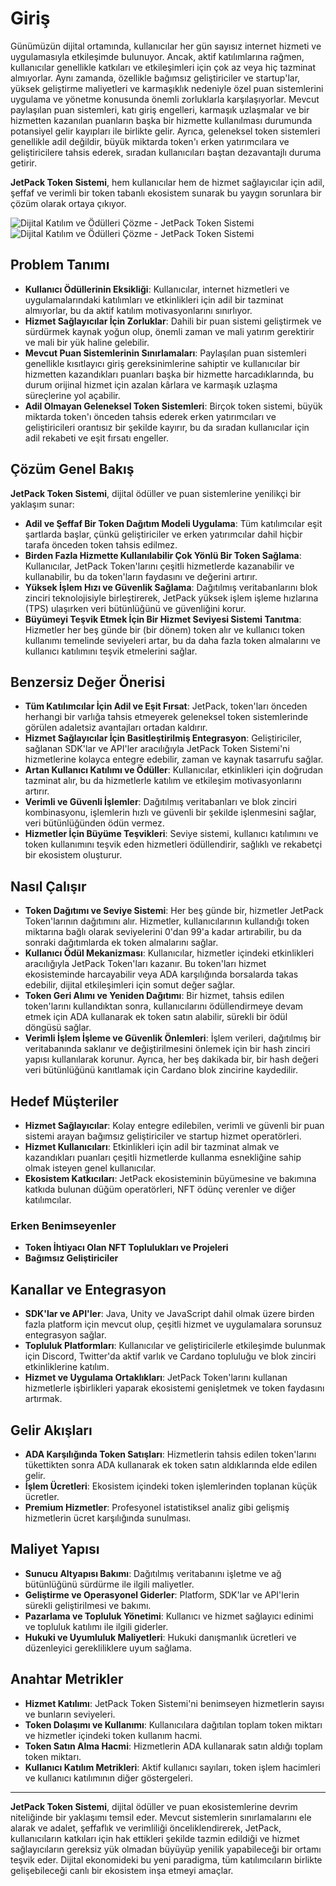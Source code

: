 
# Giriş

Günümüzün dijital ortamında, kullanıcılar her gün sayısız internet hizmeti ve uygulamasıyla etkileşimde bulunuyor. Ancak, aktif katılımlarına rağmen, kullanıcılar genellikle katkıları ve etkileşimleri için çok az veya hiç tazminat almıyorlar. Aynı zamanda, özellikle bağımsız geliştiriciler ve startup'lar, yüksek geliştirme maliyetleri ve karmaşıklık nedeniyle özel puan sistemlerini uygulama ve yönetme konusunda önemli zorluklarla karşılaşıyorlar. Mevcut paylaşılan puan sistemleri, katı giriş engelleri, karmaşık uzlaşmalar ve bir hizmetten kazanılan puanların başka bir hizmette kullanılması durumunda potansiyel gelir kayıpları ile birlikte gelir. Ayrıca, geleneksel token sistemleri genellikle adil değildir, büyük miktarda token'ı erken yatırımcılara ve geliştiricilere tahsis ederek, sıradan kullanıcıları baştan dezavantajlı duruma getirir.

**JetPack Token Sistemi**, hem kullanıcılar hem de hizmet sağlayıcılar için adil, şeffaf ve verimli bir token tabanlı ekosistem sunarak bu yaygın sorunlara bir çözüm olarak ortaya çıkıyor.

<Image src="/images/en/intro.svg" alt="Dijital Katılım ve Ödülleri Çözme - JetPack Token Sistemi" width={700} height={534} className="dark:hidden"/>
<Image src="/images/en/intro-dark.svg" alt="Dijital Katılım ve Ödülleri Çözme - JetPack Token Sistemi" width={700} height={534} className="hidden dark:block"/>

## Problem Tanımı

- **Kullanıcı Ödüllerinin Eksikliği**: Kullanıcılar, internet hizmetleri ve uygulamalarındaki katılımları ve etkinlikleri için adil bir tazminat almıyorlar, bu da aktif katılım motivasyonlarını sınırlıyor.
- **Hizmet Sağlayıcılar İçin Zorluklar**: Dahili bir puan sistemi geliştirmek ve sürdürmek kaynak yoğun olup, önemli zaman ve mali yatırım gerektirir ve mali bir yük haline gelebilir.
- **Mevcut Puan Sistemlerinin Sınırlamaları**: Paylaşılan puan sistemleri genellikle kısıtlayıcı giriş gereksinimlerine sahiptir ve kullanıcılar bir hizmetten kazandıkları puanları başka bir hizmette harcadıklarında, bu durum orijinal hizmet için azalan kârlara ve karmaşık uzlaşma süreçlerine yol açabilir.
- **Adil Olmayan Geleneksel Token Sistemleri**: Birçok token sistemi, büyük miktarda token'ı önceden tahsis ederek erken yatırımcıları ve geliştiricileri orantısız bir şekilde kayırır, bu da sıradan kullanıcılar için adil rekabeti ve eşit fırsatı engeller.

## Çözüm Genel Bakış

**JetPack Token Sistemi**, dijital ödüller ve puan sistemlerine yenilikçi bir yaklaşım sunar:

- **Adil ve Şeffaf Bir Token Dağıtım Modeli Uygulama**: Tüm katılımcılar eşit şartlarda başlar, çünkü geliştiriciler ve erken yatırımcılar dahil hiçbir tarafa önceden token tahsis edilmez.
- **Birden Fazla Hizmette Kullanılabilir Çok Yönlü Bir Token Sağlama**: Kullanıcılar, JetPack Token'larını çeşitli hizmetlerde kazanabilir ve kullanabilir, bu da token'ların faydasını ve değerini artırır.
- **Yüksek İşlem Hızı ve Güvenlik Sağlama**: Dağıtılmış veritabanlarını blok zinciri teknolojisiyle birleştirerek, JetPack yüksek işlem işleme hızlarına (TPS) ulaşırken veri bütünlüğünü ve güvenliğini korur.
- **Büyümeyi Teşvik Etmek İçin Bir Hizmet Seviyesi Sistemi Tanıtma**: Hizmetler her beş günde bir (bir dönem) token alır ve kullanıcı token kullanımı temelinde seviyeleri artar, bu da daha fazla token almalarını ve kullanıcı katılımını teşvik etmelerini sağlar.

## Benzersiz Değer Önerisi

- **Tüm Katılımcılar İçin Adil ve Eşit Fırsat**: JetPack, token'ları önceden herhangi bir varlığa tahsis etmeyerek geleneksel token sistemlerinde görülen adaletsiz avantajları ortadan kaldırır.
- **Hizmet Sağlayıcılar İçin Basitleştirilmiş Entegrasyon**: Geliştiriciler, sağlanan SDK'lar ve API'ler aracılığıyla JetPack Token Sistemi'ni hizmetlerine kolayca entegre edebilir, zaman ve kaynak tasarrufu sağlar.
- **Artan Kullanıcı Katılımı ve Ödüller**: Kullanıcılar, etkinlikleri için doğrudan tazminat alır, bu da hizmetlerle katılım ve etkileşim motivasyonlarını artırır.
- **Verimli ve Güvenli İşlemler**: Dağıtılmış veritabanları ve blok zinciri kombinasyonu, işlemlerin hızlı ve güvenli bir şekilde işlenmesini sağlar, veri bütünlüğünden ödün vermez.
- **Hizmetler İçin Büyüme Teşvikleri**: Seviye sistemi, kullanıcı katılımını ve token kullanımını teşvik eden hizmetleri ödüllendirir, sağlıklı ve rekabetçi bir ekosistem oluşturur.

## Nasıl Çalışır

- **Token Dağıtımı ve Seviye Sistemi**: Her beş günde bir, hizmetler JetPack Token'larının dağıtımını alır. Hizmetler, kullanıcılarının kullandığı token miktarına bağlı olarak seviyelerini 0'dan 99'a kadar artırabilir, bu da sonraki dağıtımlarda ek token almalarını sağlar.
- **Kullanıcı Ödül Mekanizması**: Kullanıcılar, hizmetler içindeki etkinlikleri aracılığıyla JetPack Token'ları kazanır. Bu token'ları hizmet ekosisteminde harcayabilir veya ADA karşılığında borsalarda takas edebilir, dijital etkileşimleri için somut değer sağlar.
- **Token Geri Alımı ve Yeniden Dağıtımı**: Bir hizmet, tahsis edilen token'larını kullandıktan sonra, kullanıcılarını ödüllendirmeye devam etmek için ADA kullanarak ek token satın alabilir, sürekli bir ödül döngüsü sağlar.
- **Verimli İşlem İşleme ve Güvenlik Önlemleri**: İşlem verileri, dağıtılmış bir veritabanında saklanır ve değiştirilmesini önlemek için bir hash zinciri yapısı kullanılarak korunur. Ayrıca, her beş dakikada bir, bir hash değeri veri bütünlüğünü kanıtlamak için Cardano blok zincirine kaydedilir.

## Hedef Müşteriler

- **Hizmet Sağlayıcılar**: Kolay entegre edilebilen, verimli ve güvenli bir puan sistemi arayan bağımsız geliştiriciler ve startup hizmet operatörleri.
- **Hizmet Kullanıcıları**: Etkinlikleri için adil bir tazminat almak ve kazandıkları puanları çeşitli hizmetlerde kullanma esnekliğine sahip olmak isteyen genel kullanıcılar.
- **Ekosistem Katkıcıları**: JetPack ekosisteminin büyümesine ve bakımına katkıda bulunan düğüm operatörleri, NFT ödünç verenler ve diğer katılımcılar.

### Erken Benimseyenler

- **Token İhtiyacı Olan NFT Toplulukları ve Projeleri**
- **Bağımsız Geliştiriciler**

## Kanallar ve Entegrasyon

- **SDK'lar ve API'ler**: Java, Unity ve JavaScript dahil olmak üzere birden fazla platform için mevcut olup, çeşitli hizmet ve uygulamalara sorunsuz entegrasyon sağlar.
- **Topluluk Platformları**: Kullanıcılar ve geliştiricilerle etkileşimde bulunmak için Discord, Twitter'da aktif varlık ve Cardano topluluğu ve blok zinciri etkinliklerine katılım.
- **Hizmet ve Uygulama Ortaklıkları**: JetPack Token'larını kullanan hizmetlerle işbirlikleri yaparak ekosistemi genişletmek ve token faydasını artırmak.

## Gelir Akışları

- **ADA Karşılığında Token Satışları**: Hizmetlerin tahsis edilen token'larını tükettikten sonra ADA kullanarak ek token satın aldıklarında elde edilen gelir.
- **İşlem Ücretleri**: Ekosistem içindeki token işlemlerinden toplanan küçük ücretler.
- **Premium Hizmetler**: Profesyonel istatistiksel analiz gibi gelişmiş hizmetlerin ücret karşılığında sunulması.

## Maliyet Yapısı

- **Sunucu Altyapısı Bakımı**: Dağıtılmış veritabanını işletme ve ağ bütünlüğünü sürdürme ile ilgili maliyetler.
- **Geliştirme ve Operasyonel Giderler**: Platform, SDK'lar ve API'lerin sürekli geliştirilmesi ve bakımı.
- **Pazarlama ve Topluluk Yönetimi**: Kullanıcı ve hizmet sağlayıcı edinimi ve topluluk katılımı ile ilgili giderler.
- **Hukuki ve Uyumluluk Maliyetleri**: Hukuki danışmanlık ücretleri ve düzenleyici gerekliliklere uyum sağlama.

## Anahtar Metrikler

- **Hizmet Katılımı**: JetPack Token Sistemi'ni benimseyen hizmetlerin sayısı ve bunların seviyeleri.
- **Token Dolaşımı ve Kullanımı**: Kullanıcılara dağıtılan toplam token miktarı ve hizmetler içindeki token kullanım hacmi.
- **Token Satın Alma Hacmi**: Hizmetlerin ADA kullanarak satın aldığı toplam token miktarı.
- **Kullanıcı Katılım Metrikleri**: Aktif kullanıcı sayıları, token işlem hacimleri ve kullanıcı katılımının diğer göstergeleri.

---

**JetPack Token Sistemi**, dijital ödüller ve puan ekosistemlerine devrim niteliğinde bir yaklaşımı temsil eder. Mevcut sistemlerin sınırlamalarını ele alarak ve adalet, şeffaflık ve verimliliği önceliklendirerek, JetPack, kullanıcıların katkıları için hak ettikleri şekilde tazmin edildiği ve hizmet sağlayıcıların gereksiz yük olmadan büyüyüp yenilik yapabileceği bir ortamı teşvik eder. Dijital ekonomideki bu yeni paradigma, tüm katılımcıların birlikte gelişebileceği canlı bir ekosistem inşa etmeyi amaçlar.
